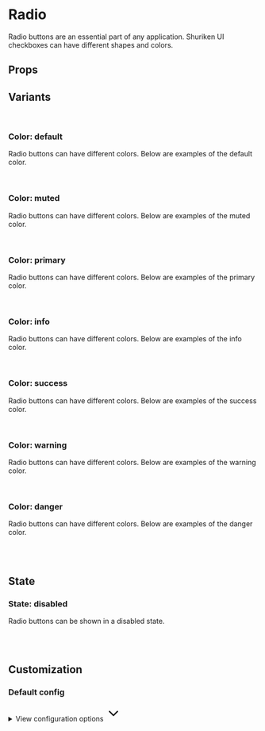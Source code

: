 
<Meta of={RadioStories} />

# Radio

Radio buttons are an essential part of any application. Shuriken UI checkboxes can have different shapes and colors.

<Primary />

## Props

<Controls />

## Variants

<br />

### Color: default

Radio buttons can have different colors. Below are examples of the default color.

<div className="flex gap-2 bg-slate-100 dark:bg-slate-900 p-6 rounded-sm">
  <Story of={RadioStories.ColorDefaultOne} />
  <Story of={RadioStories.ColorDefaultTwo} />
  <Story of={RadioStories.ColorDefaultThree} />
  <Story of={RadioStories.ColorDefaultFour} />
</div>

<br />

### Color: muted

Radio buttons can have different colors. Below are examples of the muted color.

<div className="flex gap-2 bg-slate-100 dark:bg-slate-900 p-6 rounded-sm">
  <Story of={RadioStories.ColorMutedOne} />
  <Story of={RadioStories.ColorMutedTwo} />
  <Story of={RadioStories.ColorMutedThree} />
  <Story of={RadioStories.ColorMutedFour} />
</div>

<br />

### Color: primary

Radio buttons can have different colors. Below are examples of the primary color.

<div className="flex gap-2 bg-slate-100 dark:bg-slate-900 p-6 rounded-sm">
  <Story of={RadioStories.ColorPrimaryOne} />
  <Story of={RadioStories.ColorPrimaryTwo} />
  <Story of={RadioStories.ColorPrimaryThree} />
  <Story of={RadioStories.ColorPrimaryFour} />
</div>

<br />

### Color: info

Radio buttons can have different colors. Below are examples of the info color.

<div className="flex gap-2 bg-slate-100 dark:bg-slate-900 p-6 rounded-sm">
  <Story of={RadioStories.ColorInfoOne} />
  <Story of={RadioStories.ColorInfoTwo} />
  <Story of={RadioStories.ColorInfoThree} />
  <Story of={RadioStories.ColorInfoFour} />
</div>

<br />

### Color: success

Radio buttons can have different colors. Below are examples of the success color.

<div className="flex gap-2 bg-slate-100 dark:bg-slate-900 p-6 rounded-sm">
  <Story of={RadioStories.ColorSuccessOne} />
  <Story of={RadioStories.ColorSuccessTwo} />
  <Story of={RadioStories.ColorSuccessThree} />
  <Story of={RadioStories.ColorSuccessFour} />
</div>

<br />

### Color: warning

Radio buttons can have different colors. Below are examples of the warning color.

<div className="flex gap-2 bg-slate-100 dark:bg-slate-900 p-6 rounded-sm">
  <Story of={RadioStories.ColorWarningOne} />
  <Story of={RadioStories.ColorWarningTwo} />
  <Story of={RadioStories.ColorWarningThree} />
  <Story of={RadioStories.ColorWarningFour} />
</div>

<br />

### Color: danger

Radio buttons can have different colors. Below are examples of the danger color.

<div className="flex gap-2 bg-slate-100 dark:bg-slate-900 p-6 rounded-sm">
  <Story of={RadioStories.ColorDangerOne} />
  <Story of={RadioStories.ColorDangerTwo} />
  <Story of={RadioStories.ColorDangerThree} />
  <Story of={RadioStories.ColorDangerFour} />
</div>

<br />
<br />

## State

### State: disabled

Radio buttons can be shown in a disabled state.

<div className="flex gap-2 bg-slate-100 dark:bg-slate-900 p-6 rounded-sm">
  <Story of={RadioStories.DisabledOne} />
  <Story of={RadioStories.DisabledTwo} />
  <Story of={RadioStories.DisabledThree} />
  <Story of={RadioStories.DisabledFour} />
</div>

<br />
<br />

## Customization

### Default config

<div class="relative">
  <details class="relative bg-slate-50 border border-slate-200 rounded-lg p-4 [&>summary>svg]:open:-rotate-180">
    <summary class="list-none cursor-pointer">
      <span class="font-sans text-slate-500">View configuration options</span>
      <svg
        class="w-5 h-5 text-slate-500 absolute top-5 end-4 transition-transform duration-300"
        xmlns="http://www.w3.org/2000/svg"
        width="32"
        height="32"
        viewBox="0 0 24 24"
      >
        <path
          fill="none"
          stroke="currentColor"
          stroke-linecap="round"
          stroke-linejoin="round"
          stroke-width="2"
          d="m6 9l6 6l6-6"
        />
      </svg>
    </summary>

    <div class="!mt-4">
      <pre >
        {JSON.stringify(defaultRadioConfig, null, 2)}
      </pre>
    </div>

  </details>
</div>
